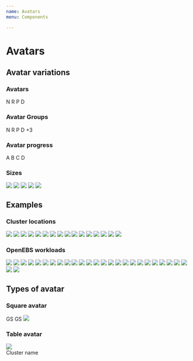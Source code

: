 ```yaml
---
name: Avatars
menu: Components

---
```




# Avatars

## Avatar variations

### Avatars
<Playground>
<span className="avatar avatar-blue mr-2">N</span>
<span className="avatar avatar-green mr-2">R</span>
<span className="avatar avatar-orange mr-2">P</span>
<span className="avatar avatar-red">D</span>
</Playground>

### Avatar Groups
<Playground>
<div className="avatar-group">
  <span className="avatar avatar-blue">N</span>
  <span className="avatar avatar-green">R</span>
  <span className="avatar avatar-orange">P</span>
  <span className="avatar avatar-red">D</span>
  <span className="avatar">+3</span>
</div>
</Playground>


### Avatar progress
<Playground>

<span className="avatar avatar-purple progress-avatar mr-2" data-percentage="20">
    <span className="progress-avatar-left">
        <span className="progress-avatar-bar"></span>
    </span>
    <span className="progress-avatar-right">
        <span className="progress-avatar-bar"></span>
    </span>
    <span className="avatar-label">A</span>
</span>

<span className="avatar avatar-yellow progress-avatar mr-2" data-percentage="40">
    <span className="progress-avatar-left">
        <span className="progress-avatar-bar"></span>
    </span>
    <span className="progress-avatar-right">
        <span className="progress-avatar-bar"></span>
    </span>
    <span className="avatar-label">B</span>
</span>

<span className="avatar avatar-green progress-avatar mr-2" data-percentage="60">
    <span className="progress-avatar-left">
        <span className="progress-avatar-bar"></span>
    </span>
    <span className="progress-avatar-right">
        <span className="progress-avatar-bar"></span>
    </span>
    <span className="avatar-label">C</span>
</span>

<span className="avatar avatar-red progress-avatar" data-percentage="80">
    <span className="progress-avatar-left">
        <span className="progress-avatar-bar"></span>
    </span>
    <span className="progress-avatar-right">
        <span className="progress-avatar-bar"></span>
    </span>
    <span className="avatar-label">D</span>
</span>
	
		
</Playground>

### Sizes
<Playground>
<img className="avatar avatar-sm" src="https://avatars2.githubusercontent.com/u/18216179?s=460&v=4"/>
<img className="avatar avatar-md" src="https://avatars1.githubusercontent.com/u/12488783?s=400&v=4"/>
<img className="avatar avatar-lg" src="https://avatars2.githubusercontent.com/u/7765078?s=400&v=4"/>
<img className="avatar avatar-xl" src="https://avatars2.githubusercontent.com/u/26892096?s=400&v=4"/>
<img className="avatar avatar-xxl" src="https://avatars3.githubusercontent.com/u/1729024?s=400&v=4"/>
</Playground>

## Examples

### Cluster locations
<Playground>
<img className="avatar avatar-md" src={digitalocean}/>
<img className="avatar avatar-md" src={azure}/>
<img className="avatar avatar-md" src={gke}/>
<img className="avatar avatar-md" src={minikube}/>
<img className="avatar avatar-md" src={openshift}/>
<img className="avatar avatar-md" src={aks}/>
<img className="avatar avatar-md" src={aws}/>
<img className="avatar avatar-md" src={eks}/>
<img className="avatar avatar-md" src={gcp}/>
<img className="avatar avatar-md" src={ibm}/>
<img className="avatar avatar-md" src={icp}/>
<img className="avatar avatar-md" src={iks}/>
<img className="avatar avatar-md" src={minishift}/>
<img className="avatar avatar-md" src={packet}/>
<img className="avatar avatar-md" src={stackpointcloud}/>
<img className="avatar avatar-md" src={onpremise}/>
</Playground>

### OpenEBS workloads
<Playground>
<img className="avatar avatar-md" src={cassandra}/>
<img className="avatar avatar-md" src={cockroachDB}/>
<img className="avatar avatar-md" src={couchbase}/>
<img className="avatar avatar-md" src={elastic}/>
<img className="avatar avatar-md" src={galera}/>
<img className="avatar avatar-md" src={gitlab}/>
<img className="avatar avatar-md" src={jenkins}/>
<img className="avatar avatar-md" src={kafka}/>
<img className="avatar avatar-md" src={minio}/>
<img className="avatar avatar-md" src={mongoDB}/>
<img className="avatar avatar-md" src={percona}/>
<img className="avatar avatar-md" src={postgreSQL}/>
<img className="avatar avatar-md" src={prometheus}/>
<img className="avatar avatar-md" src={rabbitMQ}/>
<img className="avatar avatar-md" src={redis}/>
<img className="avatar avatar-md" src={mysql}/>
<img className="avatar avatar-md" src={wordpress}/>
<img className="avatar avatar-md" src={grafana}/>
<img className="avatar avatar-md" src={consul}/>
<img className="avatar avatar-md" src={nomad}/>
<img className="avatar avatar-md" src={packer}/>
<img className="avatar avatar-md" src={teraform}/>
<img className="avatar avatar-md" src={vault}/>
<img className="avatar avatar-md" src={bamboo}/>
<img className="avatar avatar-md" src={magento}/>
<img className="avatar avatar-md" src={kibana}/>

<img className="avatar avatar-md" src={defaultworkload}/>
</Playground>

## Types of avatar

### Square avatar
<Playground>
<span className="avatar avatar-square avatar-white avatar-curved avatar-w_shadow avatar-md mr-2">GS</span>
<span className="avatar avatar-square avatar-blue avatar-md mr-2">GS</span>
<img className="avatar avatar-square avatar-md" src={packet} />
</Playground>

### Table avatar
<Playground>
<td>
    <div className="table-avatar">
        <div>
            <img className="avatar avatar-md" src={gke}/>        
        </div>
        <span className="table-avatar-label"> Cluster name</span>
    </div>
</td>
</Playground>